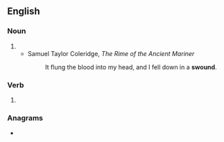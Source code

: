 ==English==

===Noun===
{{en-noun}}

# {{obsolete form of|swoon|lang=en}}
#* Samuel Taylor Coleridge, ''The Rime of the Ancient Mariner''
#*: It flung the blood into my head, and I fell down in a '''swound'''.

===Verb===
{{en-verb}}

# {{obsolete form of|swoon|lang=en}}

===Anagrams===
* {{anagrams|en|wounds}}